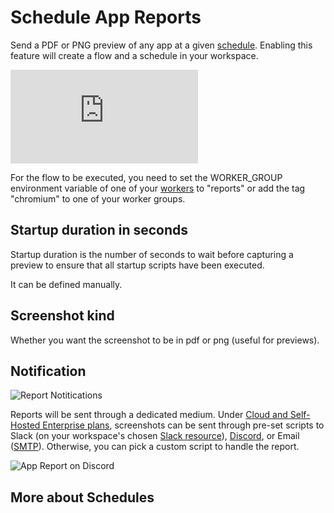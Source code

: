 
# Schedule App Reports

Send a PDF or PNG preview of any app at a given [schedule](../core_concepts/1_scheduling/index.mdx). Enabling this feature will create a flow and a schedule in your workspace.

<iframe
	style={{ aspectRatio: '16/9' }}
	src="https://www.youtube.com/embed/4VSAZ-WTh4Y?vq=hd1080"
	title="Scheduled App Reports Tutorial"
	frameBorder="0"
	allow="accelerometer; autoplay; clipboard-write; encrypted-media; gyroscope; picture-in-picture; web-share"
	allowFullScreen
	className="border-2 rounded-xl object-cover w-full dark:border-gray-800"
></iframe>

<br />

For the flow to be executed, you need to set the WORKER_GROUP environment variable of one of your [workers](../core_concepts/9_worker_groups/index.mdx) to "reports" or add the tag "chromium" to one of your worker groups.

## Startup duration in seconds

Startup duration is the number of seconds to wait before capturing a preview to ensure that all startup scripts have been executed.

It can be defined manually.

## Screenshot kind

Whether you want the screenshot to be in pdf or png (useful for previews).

## Notification

![Report Notitications](../assets/apps/10_schedule_reports/notifications.png.webp 'Report Notitications')

Reports will be sent through a dedicated medium. Under [Cloud and Self-Hosted Enterprise plans](/pricing), screenshots can be sent through pre-set scripts to Slack (on your workspace's chosen [Slack resource](../integrations/slack.mdx)), [Discord](../integrations/discord.md), or Email ([SMTP](../integrations/smtp.md)). Otherwise, you can pick a custom script to handle the report.

![App Report on Discord](../assets/apps/10_schedule_reports/app_report_discord.png.webp 'App Report on Discord')

## More about Schedules

<div className="grid grid-cols-2 gap-6 mb-4">
	<DocCard
		title="Schedules"
		description="Scheduling allows you to define schedules for Scripts and Flows, automatically running them at set frequencies."
		href="/docs/core_concepts/scheduling"
		color="orange"
	/>
</div>
